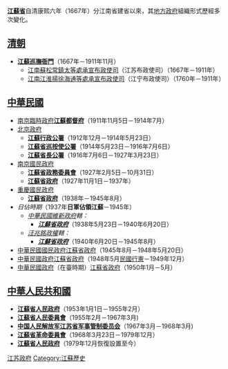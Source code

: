 {{江蘇歷史}}
{{Distinguish|江蘇省政府|江蘇省人民政府}}

'''[[江蘇省|江蘇省]]'''自清康熙六年（1667年）分江南省建省以來，其[[地方政府|地方政府]]組織形式歷經多次變化。

== [[清朝|清朝]] ==
* '''[[江蘇巡撫衙門|江蘇巡撫衙門]]'''（1667年－1911年11月）
** [[江南蘇松常鎮太等處承宣布政使司|江南蘇松常鎮太等處承宣布政使司]]（江苏布政使司）（1667年－1911年）
** [[江南江淮揚徐海通等處承宣布政使司|江南江淮揚徐海通等處承宣布政使司]]（江宁布政使司）（1760年－1911年）

== [[中華民國|中華民國]] ==
*[[南京臨時政府|南京臨時政府]]'''[[江蘇都督府|江蘇都督府]]'''（1911年11月5日－1914年7月）
*[[北洋政府|北京政府]]
**'''[[江蘇行政公署|江蘇行政公署]]'''（1912年12月－1914年5月23日）
**'''[[江蘇省巡按使公署|江蘇省巡按使公署]]'''（1914年5月23日－1916年7月6日）
**'''[[江蘇省長公署|江蘇省長公署]]'''（1916年7月6日－1927年3月23日）
*[[南京國民政府|南京國民政府]]
**'''[[江蘇省政務委員會|江蘇省政務委員會]]'''（1927年2月5日－10月31日）
**'''[[江蘇省政府|江蘇省政府]]'''（1927年11月1日－1937年）
*[[重慶國民政府|重慶國民政府]]
**'''[[江蘇省政府|江蘇省政府]]'''（1938年－1945年8月）
*''日佔時期''（1937年'''日軍佔領江蘇'''－1945年）
**''[[中華民國維新政府|中華民國維新政府]]轄：''
***'''''[[江蘇省政府_(日佔時期)|'''江蘇省政府''']]'''''（1938年5月23日－1940年6月20日）
**''[[汪兆銘政權|汪兆銘政權]]轄：''
***'''''[[江蘇省政府_(日佔時期)|'''江蘇省政府''']]'''''（1940年6月20日－1945年8月）
*[[國民政府|中華民國國民政府]][[江蘇省政府|江蘇省政府]]（1945年8月－1948年5月20日）
*[[中華民國政府|中華民國政府]][[江蘇省政府|江蘇省政府]]（1948年5月[[行憲|民國行憲]]－1949年12月）
*[[中華民國政府|中華民國政府]]（在臺時期）[[江蘇省政府|江蘇省政府]]（1950年1月－5月）

== [[中華人民共和國|中華人民共和國]] ==
*'''[[江蘇省人民政府|江蘇省人民政府]]'''（1953年1月1日－1955年2月）
*'''[[江蘇省人民委員會|江蘇省人民委員會]]'''（1955年2月－1967年3月)
*'''[[中国人民解放军江苏省军事管制委员会|中国人民解放军江苏省军事管制委员会]]'''（1967年3月－1968年3月)
*'''[[江蘇省革命委員會|江蘇省革命委員會]]'''（1968年3月23日－1979年12月）
*'''[[江蘇省人民政府|江蘇省人民政府]]'''（1979年12月恢復設置至今）

{{Disambig|cat=組織機構消歧義}}

{{江蘇行政長官}}
{{江苏行政区划史}}

[[Category:江苏政府|]]
[[Category:江蘇歷史|Category:江蘇歷史]]